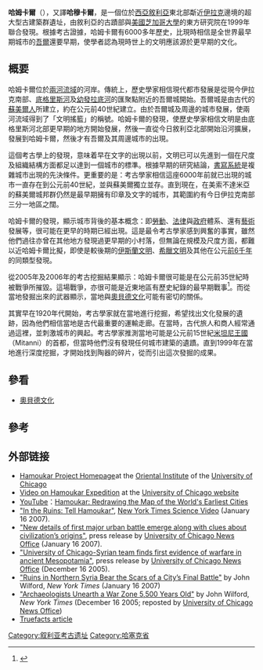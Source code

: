 {{coord|36|48|43|N|41|57|21|E|display=title}}
'''哈姆卡爾'''（{{lang-ar|حموقار}}），又譯'''哈穆卡爾'''，是一個位於[[西亞|西亞]][[敘利亞|敘利亞]]東北部斴近[[伊拉克|伊拉克]]邊境的超大型古建築群遺址，由敘利亞的古蹟部與[[美國|美國]][[芝加哥大學|芝加哥大學]]的東方研究院在1999年聯合發現。根據考古證據，哈姆卡爾有6000多年歷史，比現時相信是全世界最早期城市的[[吾爾|吾爾]]還要早期，使學者認為現時世上的文明應該源於更早期的文化。

== 概要 ==
哈姆卡爾位於[[兩河流域|兩河流域]]的河岸。傳統上，歷史學家相信現代都市發展是從現今伊拉克南部、[[底格里斯河|底格里斯河]]及[[幼發拉底河|幼發拉底河]]的匯聚點附近的吾爾城開始。吾爾城是由古代的[[蘇美爾人|蘇美爾人]]所建立，約在公元前40世紀建立。由於吾爾城及周邊的城市發展，使兩河流域得到了「文明搖籃」的稱號。哈姆卡爾的發現，使歷史學家相信文明是由底格里斯河北部更早期的地方開始發展，然後一直從今日敘利亞北部開始沿河擴展，發展到哈姆卡爾，然後才有吾爾及其周邊城市的出現。

這個考古學上的發現，意味着早在文字的出現以前，文明已可以先進到一個在尺度及組織結構方面都足以達到一個城市的標準。根據早期的研究結論，[[書寫系統|書寫系統]]是複雜城市出現的先決條件。更重要的是：考古學家相信這座6000年前就已出現的城市一直存在到公元前40世紀，並與蘇美爾獨立並存。直到現在，在美索不達米亞的蘇美爾城邦群仍然是最早期擁有印章及文字的城市，其範圍約有今日伊拉克南部三分一地區之闊。

哈姆卡爾的發現，顯示城市背後的基本概念：即[[勞動|勞動]]、[[法律|法律]]與[[政府|政府]]體系、還有[[藝術|藝術]]發展等，很可能在更早的時期已經出現。這是最令考古學家感到興奮的事實，雖然他們過往亦曾在其他地方發現過更早期的小村落，但無論在規模及尺度方面，都難以近哈姆卡爾比擬，即使是較後期的[[伊斯蘭文明|伊斯蘭文明]]、[[希臘文明|希臘文明]]及其他在公元[[前6千年|前6千年]]的同類型發現。

從2005年及2006年的考古挖掘結果顯示：哈姆卡爾很可能是在公元前35世紀時被戰爭所摧毀。這場戰爭，亦很可能是近東地區有歷史紀錄的最早期戰事<ref>{{cite web
|url=http://www.repubblica.it/2007/01/sezioni/scienza_e_tecnologia/battaglia-antica/battaglia-antica/battaglia-antica.html
|title=Hamoukar, Siria, 5.500 anni fa la battaglia più antica della Storia
|author=di LUIGI BIGNAMI
|publisher=la Repubblica
|date=2007年1月
|accessdate=2008-03-27
|archive-date=2018-12-15
|archive-url=https://web.archive.org/web/20181215223020/http://www.repubblica.it/2007/01/sezioni/scienza_e_tecnologia/battaglia-antica/battaglia-antica/battaglia-antica.html
|dead-url=no
}}</ref>。而從當地發掘出來的武器顯示，當地與[[奧貝德文化|奧貝德文化]]可能有密切的關係。

其實早在1920年代開始，考古學家就在當地進行挖掘，希望找出文化發展的遺跡，因為他們相信當地是古代最重要的運輸走廊。在當時，古代旅人和商人經常通過這裡，並刺激城市的興起。考古學家推測當地可能是公元前15世紀[[米坦尼王國|米坦尼王國]]（Mitanni）的首都，但當時他們沒有發現任何城市建築的遺蹟。直到1999年在當地進行深度挖掘，才開始找到陶器的碎片，從而引出這次發掘的成果。

== 參看 ==
* [[奧貝德文化|奧貝德文化]]

== 參考 ==
{{reflist}}

== 外部链接 ==
* [https://web.archive.org/web/20060208185834/http://oi.uchicago.edu/OI/PROJ/HAM/Hamoukar.html Hamoukar Project Homepage]at the [http://oi.uchicago.edu Oriental Institute]{{Wayback|url=http://oi.uchicago.edu/OI/PROJ/HAM/Hamoukar.html |date=20060208185834 }} of the [http://www.uchicago.edu University of Chicago]{{Wayback|url=http://www.uchicago.edu/ |date=20071227010952 }} 
* [http://research.uchicago.edu/highlights/item.php?id=218 Video on Hamoukar Expedition]{{Wayback|url=http://research.uchicago.edu/highlights/item.php?id=218 |date=20111205191743 }} at the [http://www.uchicago.edu University of Chicago website]{{Wayback|url=http://www.uchicago.edu/ |date=20071227010952 }} 
* [[YouTube|YouTube]]：[http://www.youtube.com/watch?v=ZcavfztZ-OA Hamoukar: Redrawing the Map of the World's Earliest Cities]{{Wayback|url=http://www.youtube.com/watch?v=ZcavfztZ-OA |date=20160715103226 }} 
* [http://video.on.nytimes.com/index.jsp?fr_story=8b174efe31e06702c3c43eaf6c3a38bd4928593b "In the Ruins: Tell Hamoukar"]{{dead link|date=2017年12月 |bot=InternetArchiveBot |fix-attempted=yes }}, [http://www.nytimes.com New York Times Science Video]{{Wayback|url=http://www.nytimes.com/ |date=20140814204446 }} (January 16 2007).
* [http://www-news.uchicago.edu/releases/07/070116.hamoukar.shtml "New details of first major urban battle emerge along with clues about civilization’s origins"]{{Wayback|url=http://www-news.uchicago.edu/releases/07/070116.hamoukar.shtml |date=20200203053654 }}, press release by [http://www-news.uchicago.edu University of Chicago News Office]{{Wayback|url=http://www-news.uchicago.edu/ |date=20201126212209 }} (January 16 2007).
* [http://www-news.uchicago.edu/releases/05/051216.hamoukar.shtml "University of Chicago-Syrian team finds first evidence of warfare in ancient Mesopotamia"]{{Wayback|url=http://www-news.uchicago.edu/releases/05/051216.hamoukar.shtml |date=20200219114317 }}, press release by [http://www-news.uchicago.edu University of Chicago News Office]{{Wayback|url=http://www-news.uchicago.edu/ |date=20201126212209 }} (December 16 2005).
* [http://www.nytimes.com/2007/01/16/science/16batt.html?ex=1326603600en=cee0d5192f96ae88ei=5088partner=rssnytemc=rss "Ruins in Northern Syria Bear the Scars of a City’s Final Battle"]{{Wayback|url=http://www.nytimes.com/2007/01/16/science/16batt.html?ex=1326603600en=cee0d5192f96ae88ei=5088partner=rssnytemc=rss |date=20181216074450 }} by John Wilford, ''New York Times'' (January 16 2007) 
* [http://www-news.uchicago.edu/citations/05/051216.hamoukar-nyt.html "Archaeologists Unearth a War Zone 5,500 Years Old"]{{Wayback|url=http://www-news.uchicago.edu/citations/05/051216.hamoukar-nyt.html |date=20190827215317 }} by John Wilford, ''New York Times'' (December 16 2005; reposted by [http://www-news.uchicago.edu University of Chicago News Office]{{Wayback|url=http://www-news.uchicago.edu/ |date=20201126212209 }}) 
*[https://web.archive.org/web/20080515193216/http://www.truefacts.co.uk/articles/a0011.html Truefacts article]

[[Category:叙利亚考古遗址|Category:叙利亚考古遗址]]
[[Category:哈塞克省|Category:哈塞克省]]